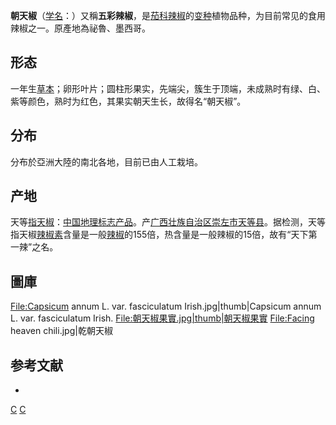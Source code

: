 {{Infobox cultivar
| name = 朝天椒
| image = Facing heaven chillies.jpg
| image_width = 250px
| image_caption = 
| genus = [[辣椒属|辣椒属]] ''Capsicum''
| species = [[辣椒|辣椒]] ''C. annuum''
| variety =五彩辣椒 ''C. a.'' var. ''conoides''
| hybrid = 
| group = 
| cultivar = '''朝天椒 ''C. a.'' var. ''conoides'' ''‘Chao Tian Jiao’'''''
| origin = 
| subdivision =
}}
{{Infobox pepper
| name     = 朝天椒
| image    = 
| caption  = 
| alt      =
| heat     = Hot
| scoville = 30,000-50,000
}}
'''朝天椒'''（[[学名|学名]]：{{lang|la|''Capsicum annuum'' var. ''conoides'' ''‘Chao Tian Jiao’''}}）又稱'''五彩辣椒'''，是[[茄科|茄科]][[辣椒|辣椒]]的[[变种|变种]]植物品种，为目前常见的食用辣椒之一。原產地為祕魯、墨西哥。

== 形态 ==
一年生[[草本|草本]]；卵形叶片；圆柱形果实，先端尖，簇生于顶端，未成熟时有绿、白、紫等颜色，熟时为红色，其果实朝天生长，故得名“朝天椒”。

== 分布 ==
分布於亞洲大陸的南北各地，目前已由人工栽培。

==产地==
天等[[指天椒|指天椒]]：[[中国地理标志产品|中国地理标志产品]]。产[[广西壮族自治区|广西壮族自治区]][[崇左市|崇左市]][[天等县|天等县]]。据检测，天等指天椒[[辣椒素|辣椒素]]含量是一般[[辣椒|辣椒]]的155倍，热含量是一般辣椒的15倍，故有“天下第一辣”之名。

== 圖庫 ==
<gallery>
File:Capsicum annum L. var. fasciculatum Irish.jpg|thumb|Capsicum annum L. var. fasciculatum Irish.
File:朝天椒果實.jpg|thumb|朝天椒果實
File:Facing heaven chili.jpg|乾朝天椒
</gallery>

== 参考文献 ==
<div class="references-small">
* {{cite web| url =http://www.bioinfo.cn/db05/KmzwSpecies.php?action=view&id=30947| title =朝天椒（变种）| work =《中国高等植物数据库全库》| publisher =中国科学院微生物研究所| author =昆明植物研究所| accessdate =2009-02-26| deadurl =yes| archiveurl =https://web.archive.org/web/20160305001013/http://www.bioinfo.cn/db05/KmzwSpecies.php?action=view&id=30947| archivedate =2016-03-05}}
</div>

{{Taxonbar}}
{{辣椒品種}}

[[Category:辣椒|C]]
[[Category:辣椒属|C]]